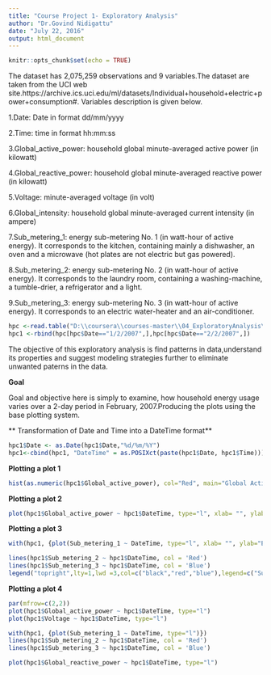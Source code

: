 ---
title: "Course Project 1- Exploratory Analysis"
author: "Dr.Govind Nidigattu"
date: "July 22, 2016"
output: html_document
---

```{r setup, include=FALSE}
knitr::opts_chunk$set(echo = TRUE)
```

The dataset has 2,075,259 observations and 9 variables.The dataset are taken from the UCI web site.https://archive.ics.uci.edu/ml/datasets/Individual+household+electric+power+consumption#. Variables description is given below.

 1.Date: Date in format dd/mm/yyyy
 
 2.Time: time in format hh:mm:ss
 
 3.Global_active_power: household global minute-averaged active power (in kilowatt)
 
 4.Global_reactive_power: household global minute-averaged reactive power (in kilowatt)
 
 5.Voltage: minute-averaged voltage (in volt)
 
 6.Global_intensity: household global minute-averaged current intensity (in ampere)
 
 7.Sub_metering_1: energy sub-metering No. 1 (in watt-hour of active energy). It corresponds to the kitchen,      containing mainly a dishwasher, an oven and a microwave (hot plates are not electric but gas powered).
 
 8.Sub_metering_2: energy sub-metering No. 2 (in watt-hour of active energy). It corresponds to the laundry       room, containing a washing-machine, a tumble-drier, a refrigerator and a light.
 
 9.Sub_metering_3: energy sub-metering No. 3 (in watt-hour of active energy). It corresponds to an electric       water-heater and an air-conditioner.
 
 
 
```{r}
hpc <-read.table("D:\\coursera\\courses-master\\04_ExploratoryAnalysis\\household_power_consumption.txt",header=TRUE, sep=";", na.strings = "?")
hpc1 <-rbind(hpc[hpc$Date=="1/2/2007",],hpc[hpc$Date=="2/2/2007",])
```

The objective of this exploratory analysis is find patterns in data,understand its properties and suggest modeling strategies further to eliminate unwanted paterns in the data.

**Goal**

Goal and objective here is simply to examine, how household energy usage varies over a 2-day period in February, 2007.Producing the plots using the base plotting system.

** Transformation of Date and Time into a DateTime format**

```{r}
hpc1$Date <- as.Date(hpc1$Date,"%d/%m/%Y")
hpc1<-cbind(hpc1, "DateTime" = as.POSIXct(paste(hpc1$Date, hpc1$Time)))
```


**Plotting a plot 1**

```{r}
hist(as.numeric(hpc1$Global_active_power), col="Red", main="Global Active Power", xlab="Global Active power (kilowatts)", ylab="Frequency")
```

**Plotting a plot 2**

```{r}
plot(hpc1$Global_active_power ~ hpc1$DateTime, type="l", xlab= "", ylab="Global Active power (kilowatts)")
```

**Plotting a plot 3**

```{r}
with(hpc1, {plot(Sub_metering_1 ~ DateTime, type="l", xlab= "", ylab="Energy Sub Metering")})

lines(hpc1$Sub_metering_2 ~ hpc1$DateTime, col = 'Red')
lines(hpc1$Sub_metering_3 ~ hpc1$DateTime, col = 'Blue')
legend("topright",lty=1,lwd =3,col=c("black","red","blue"),legend=c("Sub_metering_1","Sub_metering_2","Sub_metering_3"))
```

**Plotting a plot 4**

```{r}
par(mfrow=c(2,2))
plot(hpc1$Global_active_power ~ hpc1$DateTime, type="l")
plot(hpc1$Voltage ~ hpc1$DateTime, type="l")

with(hpc1, {plot(Sub_metering_1 ~ DateTime, type="l")})
lines(hpc1$Sub_metering_2 ~ hpc1$DateTime, col = 'Red')
lines(hpc1$Sub_metering_3 ~ hpc1$DateTime, col = 'Blue')

plot(hpc1$Global_reactive_power ~ hpc1$DateTime, type="l")
```


